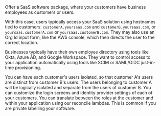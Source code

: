 Offer a SaaS software package, where your customers have business employees as customers or users.

With this case, users typically access your SaaS solution using hostnames tied to customers: `customerA.yoursaas.com` and `customerB.yoursaas.com`, or `yoursaas.customerA.com` or `yoursaas.customerB.com`. They may also use an Org Id input form, like the AWS console, which then directs the user to the correct location.

Businesses typically have their own employee directory using tools like Okta, Azure AD, and Google Workspace. They want to control access to your application automatically using tools like SCIM or SAML/OIDC just-in-time provisioning.

You can have each customer's users isolated, so that customer A's users are distinct from customer B's users. The users belonging to customer A will be logically isolated and separate from the users of customer B. You can customize the login screens and identity provider settings of each of your customers. You can translate between the roles at the customer and within your application using our reconcile lambdas. This is common if you are private labelling your software.
